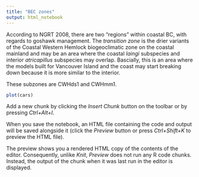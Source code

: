 ```yaml
---
title: "BEC zones"
output: html_notebook
---
```


According to NGRT 2008, there are two "regions" within coastal BC, with regards to goshawk management. The *transition zone* is the drier variants of the Coastal Western Hemlock biogeoclimatic zone on the coastal mainland and may be an area where the coastal *laingi* subspecies and interior *atricapillus* subspecies may overlap. Bascially, this is an area where the models built for Vancouver Island and the coast may start breaking down because it is more similar to the interior.

These subzones are CWHds1 and CWHmm1.

```r
plot(cars)
```

Add a new chunk by clicking the *Insert Chunk* button on the toolbar or by pressing *Ctrl+Alt+I*.

When you save the notebook, an HTML file containing the code and output will be saved alongside it (click the *Preview* button or press *Ctrl+Shift+K* to preview the HTML file).

The preview shows you a rendered HTML copy of the contents of the editor. Consequently, unlike *Knit*, *Preview* does not run any R code chunks. Instead, the output of the chunk when it was last run in the editor is displayed.
